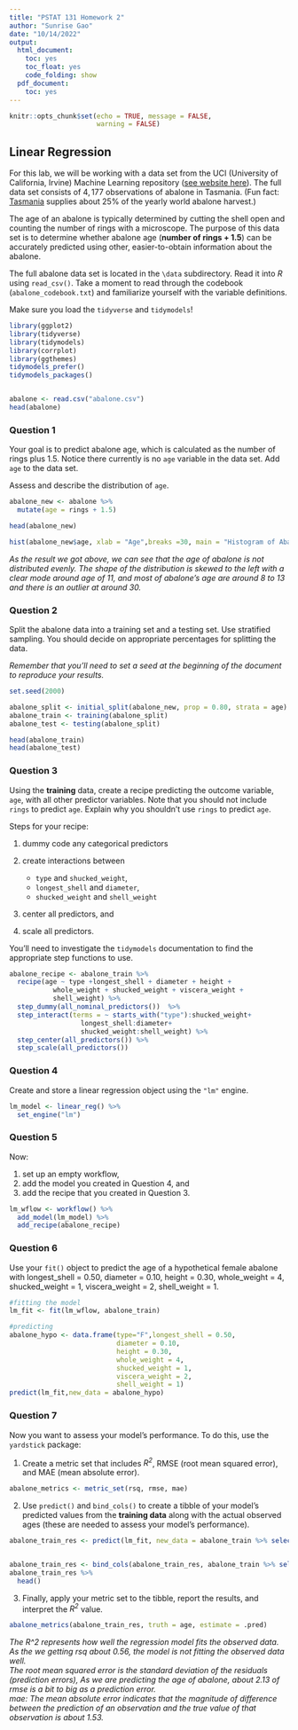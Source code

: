 ```yaml
---
title: "PSTAT 131 Homework 2"
author: "Sunrise Gao"
date: "10/14/2022"
output:
  html_document:
    toc: yes
    toc_float: yes
    code_folding: show
  pdf_document:
    toc: yes
---
```


```r
knitr::opts_chunk$set(echo = TRUE, message = FALSE,
                      warning = FALSE)
```

## Linear Regression

For this lab, we will be working with a data set from the UCI (University of California, Irvine) Machine Learning repository ([see website here](http://archive.ics.uci.edu/ml/datasets/Abalone)). The full data set consists of $4,177$ observations of abalone in Tasmania. (Fun fact: [Tasmania](https://en.wikipedia.org/wiki/Tasmania "Tasmania") supplies about $25\%$ of the yearly world abalone harvest.)

The age of an abalone is typically determined by cutting the shell open and counting the number of rings with a microscope. The purpose of this data set is to determine whether abalone age (**number of rings + 1.5**) can be accurately predicted using other, easier-to-obtain information about the abalone.

The full abalone data set is located in the `\data` subdirectory. Read it into *R* using `read_csv()`. Take a moment to read through the codebook (`abalone_codebook.txt`) and familiarize yourself with the variable definitions.

Make sure you load the `tidyverse` and `tidymodels`!

```r

library(ggplot2)
library(tidyverse)
library(tidymodels)
library(corrplot)
library(ggthemes)
tidymodels_prefer()
tidymodels_packages()


abalone <- read.csv("abalone.csv")
head(abalone)

```

### Question 1

Your goal is to predict abalone age, which is calculated as the number of rings plus 1.5. Notice there currently is no `age` variable in the data set. Add `age` to the data set.

Assess and describe the distribution of `age`.

```r
abalone_new <- abalone %>%
  mutate(age = rings + 1.5)

head(abalone_new)

```

```r

hist(abalone_new$age, xlab = "Age",breaks =30, main = "Histogram of Abalone's Age", col = 'orange')

```
_As the result we got above, we can see that the age of abalone is not distributed evenly. The shape of the distribution is skewed to the left with a clear mode around age of 11, and most of abalone's age are around 8 to 13 and there is an outlier at around 30._

### Question 2

Split the abalone data into a training set and a testing set. Use stratified sampling. You should decide on appropriate percentages for splitting the data.

*Remember that you'll need to set a seed at the beginning of the document to reproduce your results.*

```r
set.seed(2000)

abalone_split <- initial_split(abalone_new, prop = 0.80, strata = age)
abalone_train <- training(abalone_split)
abalone_test <- testing(abalone_split)

head(abalone_train)
head(abalone_test)
```

### Question 3

Using the **training** data, create a recipe predicting the outcome variable, `age`, with all other predictor variables. Note that you should not include `rings` to predict `age`. Explain why you shouldn't use `rings` to predict `age`.

Steps for your recipe:

1.  dummy code any categorical predictors

2.  create interactions between

    -   `type` and `shucked_weight`,
    -   `longest_shell` and `diameter`,
    -   `shucked_weight` and `shell_weight`

3.  center all predictors, and

4.  scale all predictors.

You'll need to investigate the `tidymodels` documentation to find the appropriate step functions to use.

```r
abalone_recipe <- abalone_train %>%
  recipe(age ~ type +longest_shell + diameter + height + 
           whole_weight + shucked_weight + viscera_weight + 
           shell_weight) %>%
  step_dummy(all_nominal_predictors())  %>%
  step_interact(terms = ~ starts_with("type"):shucked_weight+
                  longest_shell:diameter+
                  shucked_weight:shell_weight) %>%
  step_center(all_predictors()) %>%
  step_scale(all_predictors())
```


### Question 4

Create and store a linear regression object using the `"lm"` engine.

```r
lm_model <- linear_reg() %>% 
  set_engine("lm")
```

### Question 5

Now:

1.  set up an empty workflow,
2.  add the model you created in Question 4, and
3.  add the recipe that you created in Question 3.

```r
lm_wflow <- workflow() %>% 
  add_model(lm_model) %>% 
  add_recipe(abalone_recipe)
```

### Question 6

Use your `fit()` object to predict the age of a hypothetical female abalone with longest_shell = 0.50, diameter = 0.10, height = 0.30, whole_weight = 4, shucked_weight = 1, viscera_weight = 2, shell_weight = 1.

```r
#fitting the model
lm_fit <- fit(lm_wflow, abalone_train)
```


```r
#predicting
abalone_hypo <- data.frame(type="F",longest_shell = 0.50, 
                           diameter = 0.10,
                           height = 0.30,
                           whole_weight = 4, 
                           shucked_weight = 1, 
                           viscera_weight = 2,
                           shell_weight = 1)
predict(lm_fit,new_data = abalone_hypo)

```

### Question 7

Now you want to assess your model's performance. To do this, use the `yardstick` package:

1.  Create a metric set that includes *R^2^*, RMSE (root mean squared error), and MAE (mean absolute error).

```r

abalone_metrics <- metric_set(rsq, rmse, mae)

```

2.  Use `predict()` and `bind_cols()` to create a tibble of your model's predicted values from the **training data** along with the actual observed ages (these are needed to assess your model's performance).

```r

abalone_train_res <- predict(lm_fit, new_data = abalone_train %>% select(-age))


abalone_train_res <- bind_cols(abalone_train_res, abalone_train %>% select(age))
abalone_train_res %>% 
  head()

```

3.  Finally, apply your metric set to the tibble, report the results, and interpret the *R^2^* value.

```r

abalone_metrics(abalone_train_res, truth = age, estimate = .pred) 

```
_The R^2 represents how well the regression model fits the observed data. As the we getting rsq about 0.56, the model is not fitting the observed data well._\
_The root mean squared error is the standard deviation of the residuals (prediction errors), As we are predicting the age of abalone, about 2.13 of rmse is a bit to big as a prediction error._ \
_mae: The mean absolute error indicates that the magnitude of difference between the prediction of an observation and the true value of that observation is about 1.53._ 
